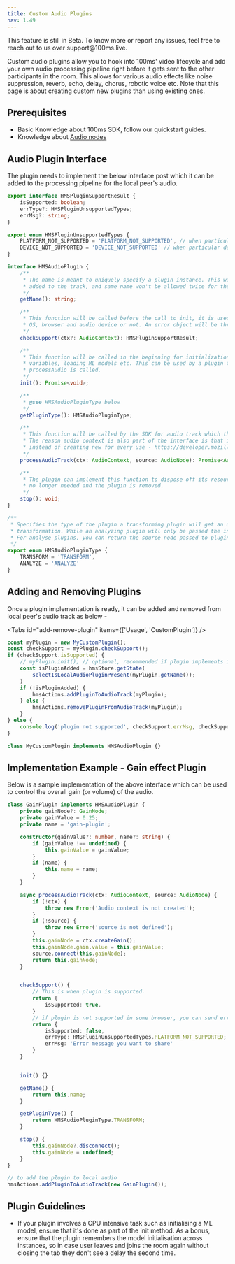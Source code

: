```yaml
---
title: Custom Audio Plugins
nav: 1.49
---
```


<Note type="warning">
    This feature is still in Beta. To know more or report any issues, feel free to reach out to us
    over support@100ms.live.
</Note>

Custom audio plugins allow you to hook into 100ms' video lifecycle and add your own audio processing
pipeline right before it gets sent to the other participants in the room. This allows for various audio effects like
noise suppression, reverb, echo, delay, chorus, robotic voice etc.
Note that this page is about creating custom new plugins than using existing ones.

## Prerequisites

-   Basic Knowledge about 100ms SDK, follow our quickstart guides.
-   Knowledge about [Audio nodes](https://developer.mozilla.org/en-US/docs/Web/API/AudioNode)

## Audio Plugin Interface

The plugin needs to implement the below interface post which it can be added to the processing pipeline for the local peer's audio.

```ts section=AudioPluginInterface sectionIndex=1
export interface HMSPluginSupportResult {
    isSupported: boolean;
    errType?: HMSPluginUnsupportedTypes;
    errMsg?: string;
}

export enum HMSPluginUnsupportedTypes {
    PLATFORM_NOT_SUPPORTED = 'PLATFORM_NOT_SUPPORTED', // when particular os or browser is not supported
    DEVICE_NOT_SUPPORTED = 'DEVICE_NOT_SUPPORTED' // when particular device is not supported, for example Bluetooth headphones
}

interface HMSAudioPlugin {
    /**
     * The name is meant to uniquely specify a plugin instance. This will be used to track number of plugins
     * added to the track, and same name won't be allowed twice for the same audio track.
     */
    getName(): string;

    /**
     * This function will be called before the call to init, it is used to check whether the plugin supports current
     * OS, browser and audio device or not. An error object will be thrown back to the user if they try to use an unsupported plugin.
     */
    checkSupport(ctx?: AudioContext): HMSPluginSupportResult;

    /**
     * This function will be called in the beginning for initialization which may include tasks like setting up
     * variables, loading ML models etc. This can be used by a plugin to ensure it's prepared at the time
     * processAudio is called.
     */
    init(): Promise<void>;

    /**
     * @see HMSAudioPluginType below
     */
    getPluginType(): HMSAudioPluginType;

    /**
     * This function will be called by the SDK for audio track which the plugin needs to process.
     * The reason audio context is also part of the interface is that it's recommeneded to reuse on audio context
     * instead of creating new for every use - https://developer.mozilla.org/en-US/docs/Web/API/AudioContext
     */
    processAudioTrack(ctx: AudioContext, source: AudioNode): Promise<AudioNode>;

    /**
     * The plugin can implement this function to dispose off its resources. It'll be called when the processor instance is
     * no longer needed and the plugin is removed.
     */
    stop(): void;
}

/**
 * Specifies the type of the plugin a transforming plugin will get an output audio node to give the resulting
 * transformation. While an analyzing plugin will only be passed the input node.
 * For analyse plugins, you can return the source node passed to plugin.processTrack to not modify anything
 */
export enum HMSAudioPluginType {
    TRANSFORM = 'TRANSFORM',
    ANALYZE = 'ANALYZE'
}
```

## Adding and Removing Plugins

Once a plugin implementation is ready, it can be added and removed from local peer's audio track as below -

<Tabs id="add-remove-plugin" items={['Usage', 'CustomPlugin']} />

<Tab id='add-remove-plugin-0'>

```js section=AddingAndRemovingPlugins sectionIndex=1 tab=Usage
const myPlugin = new MyCustomPlugin();
const checkSupport = myPlugin.checkSupport();
if (checkSupport.isSupported) {
    // myPlugin.init(); // optional, recommended if plugin implements it, you can show a loader here in the UI
    const isPluginAdded = hmsStore.getState(
        selectIsLocalAudioPluginPresent(myPlugin.getName());
    )
    if (!isPluginAdded) {
        hmsActions.addPluginToAudioTrack(myPlugin);
    } else {
        hmsActions.removePluginFromAudioTrack(myPlugin);
    }
} else {
    console.log('plugin not supported', checkSupport.errMsg, checkSupport.errType)
}
```

</Tab>

<Tab id='add-remove-plugin-1'>

```ts section=AddingAndRemovingPlugins sectionIndex=1 tab=CustomPlugin
class MyCustomPlugin implements HMSAudioPlugin {}
```

</Tab>

## Implementation Example - Gain effect Plugin

Below is a sample implementation of the above interface which can be used to control the overall gain (or volume) of the audio.

```ts section=ImplementationExample sectionIndex=1
class GainPlugin implements HMSAudioPlugin {
    private gainNode?: GainNode;
    private gainValue = 0.25;
    private name = 'gain-plugin';

    constructor(gainValue?: number, name?: string) {
        if (gainValue !== undefined) {
            this.gainValue = gainValue;
        }
        if (name) {
            this.name = name;
        }
    }

    async processAudioTrack(ctx: AudioContext, source: AudioNode) {
        if (!ctx) {
            throw new Error('Audio context is not created');
        }
        if (!source) {
            throw new Error('source is not defined');
        }
        this.gainNode = ctx.createGain();
        this.gainNode.gain.value = this.gainValue;
        source.connect(this.gainNode);
        return this.gainNode;
    }


    checkSupport() {
        // This is when plugin is supported.
        return {
            isSupported: true,
        }
        // if plugin is not supported in some browser, you can send error here.
        return {
            isSupported: false,
            errType: HMSPluginUnsupportedTypes.PLATFORM_NOT_SUPPORTED;
            errMsg: 'Error message you want to share'
        }
    }


    init() {}

    getName() {
        return this.name;
    }

    getPluginType() {
        return HMSAudioPluginType.TRANSFORM;
    }

    stop() {
        this.gainNode?.disconnect();
        this.gainNode = undefined;
    }
}

// to add the plugin to local audio
hmsActions.addPluginToAudioTrack(new GainPlugin());
```

## Plugin Guidelines

-   If your plugin involves a CPU intensive task such as initialising a ML model, ensure that it's done as part of the init method.
    As a bonus, ensure that the plugin remembers the model initialisation across instances, so in case user leaves and joins the room again
    without closing the tab they don't see a delay the second time.
